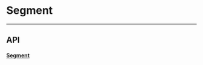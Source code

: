 
<Meta title="Docs/Utils/Segment" />

# Segment

---

## API

#### [Segment](https://github.com/reaviz/reaviz/blob/master/src/common/Segment/Segment.tsx)
<ArgTypes of={Segment} />
